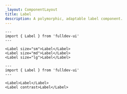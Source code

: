 ```yaml
---
_layout: ComponentLayout
title: Label
description: A polymorphic, adaptable label component.
---
```


```astro live props={{ title: 'size' }}
---
import { Label } from 'fulldev-ui'
---

<Label size="sm">Label</Label>
<Label size="md">Label</Label>
<Label size="lg">Label</Label>
```

```astro live props={{ title: 'contrast' }}
---
import { Label } from 'fulldev-ui'
---

<Label>Label</Label>
<Label contrast>Label</Label>
```
